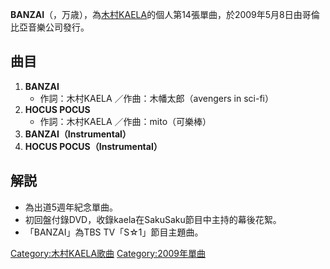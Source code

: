 {{Infobox song
| name       = BANZAI<br/>（初回盤封面）
| type       = [[單曲|單曲]]
| artist     = [[木村KAELA|木村KAELA]]
| from_album = [[HOCUS_POCUS|HOCUS POCUS]]
| cover      = Single Banzai cover.png
<!-- 未知參數 | background = Black -->
| released   = 2009年5月8日
| recorded   = 
| genre      = [[Rock|Rock]]/[[J-POP|J-POP]]
| length     = 
| label      = 哥倫比亞音樂
| producer   = 
| prev_title = [[在哪裡|在哪裡]]
| prev_year  = 2009
| next_title = [[Ring_a_Ding_Dong|Ring a Ding Dong]]
| next_year  = 2010
| misc = {{Extra album cover
  | header = 普通版CD only封面
  | cover = Single Banzai2 cover.png
  | type  = 單曲
  }}
}}
'''BANZAI'''（{{lang-ja|バンザイ}}，万歳），為[[木村KAELA|木村KAELA]]的個人第14張單曲，於2009年5月8日由哥倫比亞音樂公司發行。

== 曲目 ==
# '''BANZAI'''
#*作詞：木村KAELA ／作曲：木幡太郎（avengers in sci-fi）
# '''HOCUS POCUS'''
#*作詞：木村KAELA ／作曲：mito（可樂棒）
# '''BANZAI（Instrumental）'''
# '''HOCUS POCUS（Instrumental）'''

== 解説 ==
*為出道5週年紀念單曲。
*初回盤付錄DVD，收錄kaela在SakuSaku節目中主持的幕後花絮。
*「BANZAI」為TBS TV「S☆1」節目主題曲。

[[Category:木村KAELA歌曲|Category:木村KAELA歌曲]]
[[Category:2009年單曲|Category:2009年單曲]]